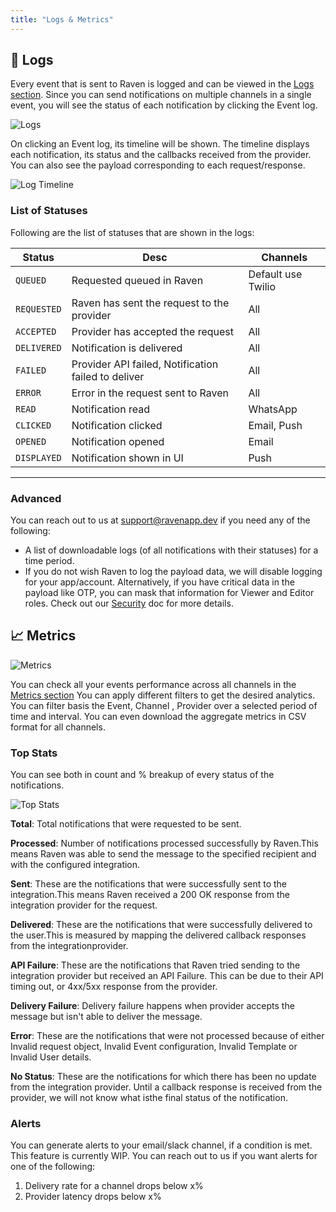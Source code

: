 ```yaml
---
title: "Logs & Metrics"
---
```


## 📜 Logs

Every event that is sent to Raven is logged and can be viewed in the
[Logs section](https://console.ravenapp.dev/get-started). Since you can send
notifications on multiple channels in a single event, you will see the status of
each notification by clicking the Event log.

![Logs](/images/logs.png)

On clicking an Event log, its timeline will be shown. The timeline displays each
notification, its status and the callbacks received from the provider. You can
also see the payload corresponding to each request/response.

![Log Timeline](/images/log-timeline.png)

### List of Statuses

Following are the list of statuses that are shown in the logs:

| Status      | Desc                                                | Channels           |
| ----------- | --------------------------------------------------- | ------------------ |
| `QUEUED`    | Requested queued in Raven                           | Default use Twilio |
| `REQUESTED` | Raven has sent the request to the provider          | All                |
| `ACCEPTED`  | Provider has accepted the request                   | All                |
| `DELIVERED` | Notification is delivered                           | All                |
| `FAILED`    | Provider API failed, Notification failed to deliver | All                |
| `ERROR`     | Error in the request sent to Raven                  | All                |
| `READ`      | Notification read                                   | WhatsApp           |
| `CLICKED`   | Notification clicked                                | Email, Push        |
| `OPENED`    | Notification opened                                 | Email              |
| `DISPLAYED` | Notification shown in UI                            | Push               |

---

### Advanced

You can reach out to us at [support@ravenapp.dev](mailto:support@ravenapp.dev)
if you need any of the following:

- A list of downloadable logs (of all notifications with their statuses) for a
  time period.
- If you do not wish Raven to log the payload data, we will disable logging for
  your app/account. Alternatively, if you have critical data in the payload like
  OTP, you can mask that information for Viewer and Editor roles. Check out our
  [Security](https://console.ravenapp.dev/get-started) doc for more details.

## 📈 Metrics

![Metrics](/images/metrics.png)

You can check all your events performance across all channels in the
[Metrics section](https://console.ravenapp.dev/get-started) You can apply
different filters to get the desired analytics. You can filter basis the Event,
Channel , Provider over a selected period of time and interval. You can even
download the aggregate metrics in CSV format for all channels.

### Top Stats

You can see both in count and % breakup of every status of the notifications.

![Top Stats](/images/top-stats.png)

**Total**: Total notifications that were requested to be sent.

**Processed**: Number of notifications processed successfully by Raven.This
means Raven was able to send the message to the specified recipient and with the
configured integration.

**Sent**: These are the notifications that were successfully sent to the
integration.This means Raven received a 200 OK response from the integration
provider for the request.

**Delivered**: These are the notifications that were successfully delivered to
the user.This is measured by mapping the delivered callback responses from the
integrationprovider.

**API Failure**: These are the notifications that Raven tried sending to the
integration provider but received an API Failure. This can be due to their API
timing out, or 4xx/5xx response from the provider.

**Delivery Failure**: Delivery failure happens when provider accepts the message
but isn't able to deliver the message.

**Error**: These are the notifications that were not processed because of either
Invalid request object, Invalid Event configuration, Invalid Template or Invalid
User details.

**No Status**: These are the notifications for which there has been no update
from the integration provider. Until a callback response is received from the
provider, we will not know what isthe final status of the notification.

### Alerts

You can generate alerts to your email/slack channel, if a condition is met. This
feature is currently WIP. You can reach out to us if you want alerts for one of
the following:

1. Delivery rate for a channel drops below x%
2. Provider latency drops below x%
